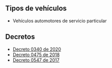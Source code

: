## Tipos de vehículos

- Vehículos automotores de servicio particular

## Decretos

- [Decreto 0340 de 2020](https://manizales.gov.co/wp-content/uploads/CamScanner-04-13-2020-17.38.29_1.pdf)
- [Decreto 0475 de 2018](/manizales/decreto-0475-de-2018.pdf)
- [Decreto 0547 de 2017](/manizales/decreto-0547-de-2017.pdf)
